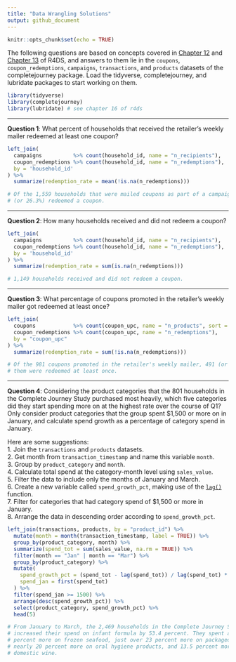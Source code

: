 ```yaml
---
title: "Data Wrangling Solutions"
output: github_document
---
```


```r
knitr::opts_chunk$set(echo = TRUE)
```

The following questions are based on concepts covered in [Chapter 12][chapter
12] and [Chapter 13][chapter 13] of R4DS, and answers to them lie in the
`coupons`, `coupon_redemptions`, `campaigns`, `transactions`, and `products`
datasets of the completejourney package. Load the tidyverse, completejourney,
and lubridate packages to start working on them.

```r
library(tidyverse)
library(completejourney)
library(lubridate) # see chapter 16 of r4ds
```

---

**Question 1**: What percent of households that received the retailer's weekly
mailer redeemed at least one coupon?

```r
left_join(
  campaigns          %>% count(household_id, name = "n_recipients"),
  coupon_redemptions %>% count(household_id, name = "n_redemptions"), 
  by = 'household_id'
) %>% 
  summarize(redemption_rate = mean(!is.na(n_redemptions)))

# Of the 1,559 households that were mailed coupons as part of a campaign, 410
# (or 26.3%) redeemed a coupon.
```

---

**Question 2**: How many households received and did not redeem a coupon?   

```r
left_join(
  campaigns          %>% count(household_id, name = "n_recipients"),
  coupon_redemptions %>% count(household_id, name = "n_redemptions"), 
  by = 'household_id'
) %>% 
  summarize(redemption_rate = sum(is.na(n_redemptions)))

# 1,149 households received and did not redeem a coupon.
```

---

**Question 3**: What percentage of coupons promoted in the retailer's weekly
mailer got redeemed at least once?

```r
left_join(
  coupons            %>% count(coupon_upc, name = "n_products", sort = TRUE),
  coupon_redemptions %>% count(coupon_upc, name = "n_redemptions"), 
  by = "coupon_upc"
) %>% 
  summarize(redemption_rate = sum(!is.na(n_redemptions)))

# Of the 981 coupons promoted in the retailer's weekly mailer, 491 (or 50%) of
# them were redeemed at least once.
```

---

**Question 4**: Considering the product categories that the 801 households in
the Complete Journey Study purchased most heavily, which five categories did
they start spending more on at the highest rate over the course of Q1? Only
consider product categories that the group spent $1,500 or more on in January,
and calculate spend growth as a percentage of category spend in January.

Here are some suggestions:  
 1. Join the `transactions` and `products` datasets.  
 2. Get month from `transaction_timestamp` and name this variable `month`.  
 3. Group by `product_category` and `month`.  
 4. Calculate total spend at the category-month level using `sales_value`.  
 5. Filter the data to include only the months of January and March.  
 6. Create a new variable called `spend_growth_pct`, making use of the
 [`lag()`][5.5.1] function.  
 7. Filter for categories that had category spend of \$1,500 or more in January.  
 8. Arrange the data in descending order according to `spend_growth_pct`.  

```r
left_join(transactions, products, by = "product_id") %>%
  mutate(month = month(transaction_timestamp, label = TRUE)) %>%
  group_by(product_category, month) %>%
  summarize(spend_tot = sum(sales_value, na.rm = TRUE)) %>%
  filter(month == "Jan" | month == "Mar") %>%
  group_by(product_category) %>% 
  mutate(
    spend_growth_pct = (spend_tot - lag(spend_tot)) / lag(spend_tot) * 100,
    spend_jan = first(spend_tot)
  ) %>% 
  filter(spend_jan >= 1500) %>% 
  arrange(desc(spend_growth_pct)) %>% 
  select(product_category, spend_growth_pct) %>% 
  head(5)

# From January to March, the 2,469 households in the Complete Journey Study
# increased their spend on infant formula by 53.4 percent. They spent almost 30
# percent more on frozen seafood, just over 23 percent more on packaged candy,
# nearly 20 percent more on oral hygiene products, and 13.5 percent more on
# domestic wine.
```

[5.5.1]: https://r4ds.had.co.nz/transform.html#mutate-funs
[r4ds]: http://r4ds.had.co.nz/
[chapter 12]: http://r4ds.had.co.nz/tidy-data.html
[chapter 13]: http://r4ds.had.co.nz/relational-data.html